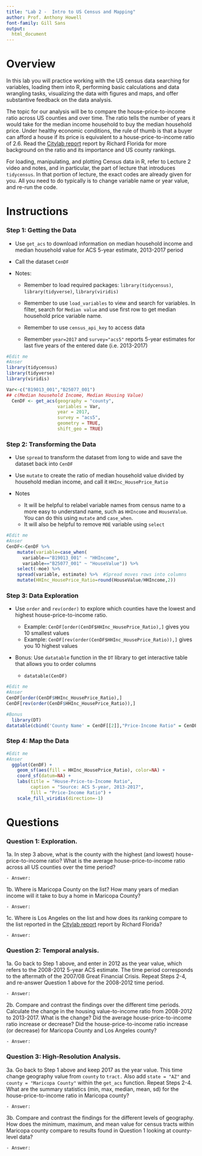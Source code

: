 ```yaml
---
title: "Lab 2 -  Intro to US Census and Mapping"
author: Prof. Anthony Howell
font-family: Gill Sans
output:
  html_document
---
```

# Overview
In this lab you will practice working with the US census data searching for variables, loading them into R, performing basic calculations and data wrangling tasks, visualizing the data with figures and maps, and offer substantive feedback on the data analysis.  

The topic for our analysis will be to compare the house-price-to-income ratio across US counties and over time.  The ratio tells the number of years it would take for the median income household  to buy the median household price.   Under healthy economic conditions, the rule of thumb is that a buyer can afford a house if its price is equivalent to a house-price-to-income ratio of 2.6. Read the [Citylab report](https://www.citylab.com/equity/2018/05/where-the-house-price-to-income-ratio-is-most-out-of-whack/561404/) report by Richard Florida for more background on the ratio and its importance and US county rankings. 


For loading, manipulating, and plotting Census data in R, refer to Lecture 2 video and notes, and in particular, the part of lecture that introduces ```tidycensus```.  In that portion of lecture, the exact codes are already given for you.  All you need to do typically is to change variable name or year value, and re-run the code. 

# Instructions
### Step 1: Getting the Data

- Use ```get_acs``` to download information on median household income and median household value for ACS 5-year estimate, 2013-2017 period

- Call the dataset ```CenDF```

- Notes: 
    - Remember to load required packages: ```library(tidycensus)```, ```library(tidyverse)```, ```library(viridis)```

    - Remember to use ```load_variables``` to view and search for variables.  In filter, search for `Median value` and use first row to get median household price variable name. 
    - Remember to use ```census_api_key``` to access data
    - Remember ```year=2017``` and ```survey="acs5"``` reports 5-year estimates for last five years of the entered date  (i.e. 2013-2017)
    
```r
#Edit me
#Anser
library(tidycensus)
library(tidyverse)
library(viridis)

Var<-c("B19013_001","B25077_001")
## c(Median household Income, Median Housing Value)
  CenDF <- get_acs(geography = "county",
                   variables = Var,
                   year = 2017,
                   survey = "acs5",
                   geometry = TRUE,
                   shift_geo = TRUE) 
```


### Step 2: Transforming the Data

- Use ```spread``` to transform the dataset from long to wide and save the dataset back into `CenDF`

- Use ```mutate``` to create the ratio of median household value divided by household median income, and call it `HHInc_HousePrice_Ratio`

- Notes
    - It will be helpful to relabel variable names from census name to a more easy to understand name, such as ``HHIncome`` and ``HouseValue``.  You can do this using ```mutate``` and ```case_when```. 
    - It will also be helpful to remove ``MOE`` variable using ```select```
    
```r
#Edit me
#Anser
CenDF<-CenDF %>% 
    mutate(variable=case_when( 
      variable=="B19013_001" ~ "HHIncome",
      variable=="B25077_001" ~ "HouseValue")) %>%
    select(-moe) %>%  
    spread(variable, estimate) %>%  #Spread moves rows into columns
    mutate(HHInc_HousePrice_Ratio=round(HouseValue/HHIncome,2)) 
```

### Step 3: Data Exploration

- Use ```order``` and ```rev(order)``` to explore which counties have the lowest and highest house-price-to-income ratio. 

    - Example: ```CenDF[order(CenDF$HHInc_HousePrice_Ratio),]``` gives you 10 smallest values
    - Example: ```CenDF[rev(order(CenDF$HHInc_HousePrice_Ratio)),]``` gives you 10 highest values
    
- Bonus: Use ```datatable``` function in the `DT` library to get interactive table that allows you to order columns
    - ```datatable(CenDF)```
    
```r
#Edit me
#Anser
CenDF[order(CenDF$HHInc_HousePrice_Ratio),]
CenDF[rev(order(CenDF$HHInc_HousePrice_Ratio)),]
```
```r
#Bonus
  library(DT)
datatable(cbind('County Name' = CenDF[[2]],"Price-Income Ratio" = CenDF[[6]]))
```


### Step 4: Map the Data
```r
#Edit me
#Anser
  ggplot(CenDF) +
    geom_sf(aes(fill = HHInc_HousePrice_Ratio), color=NA) +
    coord_sf(datum=NA) +
    labs(title = "House-Price-to-Income Ratio",
         caption = "Source: ACS 5-year, 2013-2017",
         fill = "Price-Income Ratio") +
    scale_fill_viridis(direction=-1)
```



# Questions

### Question 1: Exploration.

1a. In step 3 above, what is the county with the highest (and lowest) house-price-to-income ratio?  What is the average house-price-to-income ratio across all US counties over the time period?  

    - Answer: 
    
    
1b. Where is Maricopa County on the list? How many years of median income will it take to buy a home in Maricopa County? 

    - Answer: 
    
1c. Where is Los Angeles on the list and how does its ranking compare to the list reported in the [Citylab report](https://www.citylab.com/equity/2018/05/where-the-house-price-to-income-ratio-is-most-out-of-whack/561404/) report by Richard Florida? 

    - Answer: 
    
    
### Question 2: Temporal  analysis. 

1a. Go back to Step 1 above, and enter in 2012 as the year value, which refers to the 2008-2012 5-year ACS estimate.  The time period corresponds to the aftermath of the 2007/08 Great Financial Crisis. Repeat Steps 2-4, and re-answer Question 1 above for the 2008-2012 time period.  

    - Answer: 
    
    
2b. Compare and contrast the findings over the different time periods. Calculate the change in the housing value-to-income ratio from 2008-2012 to 2013-2017. What is the change? Did the average house-price-to-income ratio increase or decrease? Did the house-price-to-income ratio increase (or decrease) for Maricopa County and Los Angeles county?

    - Answer: 
    
### Question 3: High-Resolution Analysis. 

3a. Go back to Step 1 above and keep 2017 as the year value.  This time change geography value from ```county``` to ```tract.```  Also add ```state = "AZ"``` and  ```county = "Maricopa County"``` within the ```get_acs``` function. Repeat Steps 2-4. What are the summary statistics (min, max, median, mean, sd) for the house-price-to-income ratio in Maricopa county? 

    - Answer: 
    
  
3b. Compare and contrast the findings for the different levels of geography.   How does the minimum, maximum, and mean value for census tracts within Maricopa county compare to results found in Question 1 looking at county-level data? 


    - Answer: 
